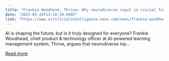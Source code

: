 ```yaml
---
title: "Frankie Woodhead, Thrive: Why neurodiverse input is crucial for AI development"
date: "2025-03-24T13:18:28.000Z"
link: "https://www.artificialintelligence-news.com/news/frankie-woodhead-thrive-why-neurodiverse-input-is-crucial-for-ai-development/"
---
```


AI is shaping the future, but is it truly designed for everyone? Frankie Woodhead, chief product &#38; technology officer at AI-powered learning management system, Thrive, argues that neurodiverse inp...

[Read more](https://www.artificialintelligence-news.com/news/frankie-woodhead-thrive-why-neurodiverse-input-is-crucial-for-ai-development/)

